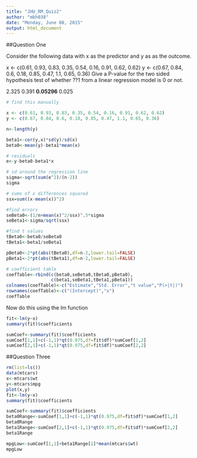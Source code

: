 ```yaml
---
title: "JHU_RM_Quiz2"
author: "mbh038"
date: "Monday, June 08, 2015"
output: html_document
---
```


##Question One

Consider the following data with x as the predictor and y as as the outcome.

x <- c(0.61, 0.93, 0.83, 0.35, 0.54, 0.16, 0.91, 0.62, 0.62)
y <- c(0.67, 0.84, 0.6, 0.18, 0.85, 0.47, 1.1, 0.65, 0.36)
Give a P-value for the two sided hypothesis test of whether ??1 from a linear regression model is 0 or not.

2.325
0.391
__0.05296__
0.025

```r
# find this manually 

x <- c(0.61, 0.93, 0.83, 0.35, 0.54, 0.16, 0.91, 0.62, 0.62)
y <- c(0.67, 0.84, 0.6, 0.18, 0.85, 0.47, 1.1, 0.65, 0.36)

n<-length(y)

beta1<-cor(y,x)*sd(y)/sd(x)
beta0<-mean(y)-beta1*mean(x)

# residuals
e<-y-beta0-beta1*x

# sd around the regression line
sigma<-sqrt(sum(e^2)/(n-2))
sigma

# sums of x differences squared
ssx=sum((x-mean(x))^2)

#find errors
seBeta0<-(1/n+mean(x)^2/ssx)^.5*sigma
seBeta1<-sigma/sqrt(ssx)

#find t values
tBeta0<-beta0/seBeta0
tBeta1<-beta1/seBeta1

pBeta0<-2*pt(abs(tBeta0),df=n-2,lower.tail=FALSE)
pBeta1<-2*pt(abs(tBeta1),df=n-2,lower.tail=FALSE)

# coefficient table
coefTable<-rbind(c(beta0,seBeta0,tBeta0,pBeta0),
                 c(beta1,seBeta1,tBeta1,pBeta1))
colnames(coefTable)<-c("Estimate","Std. Error","t value","P(>|t|)")
rownames(coefTable)<-c("(Intercept)","x")
coefTable

```
Now do this using the lm function
```r
fit<-lm(y~x)
summary(fit)$coefficients
```

```r
sumCoef<-summary(fit)$coefficients
sumCoef[1,1]+c(-1,1)*qt(0.975,df=fit$df)*sumCoef[1,2]
sumCoef[2,1]+c(-1,1)*qt(0.975,df=fit$df)*sumCoef[2,2]
```

##Question Three

```r
rm(list=ls())
data(mtcars)
x<-mtcars$wt
y<-mtcars$mpg
plot(x,y)
fit<-lm(y~x)
summary(fit)$coefficients

sumCoef<-summary(fit)$coefficients
beta0Range<-sumCoef[1,1]+c(-1,1)*qt(0.975,df=fit$df)*sumCoef[1,2]
beta0Range
beta1Range<-sumCoef[2,1]+c(-1,1)*qt(0.975,df=fit$df)*sumCoef[2,2]
beta1Range

mpgLow<-sumCoef[1,1]+beta1Range[1]*mean(mtcars$wt)
mpgLow
```